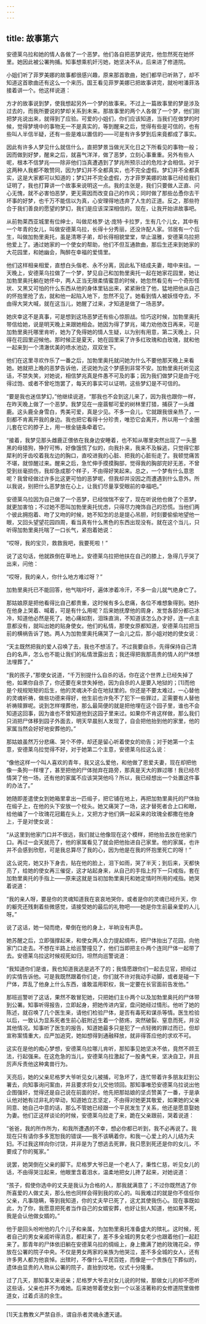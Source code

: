 ```yaml
---
---
---
```

title: 故事第六
---

安德莱乌拉和她的情人各做了一个恶梦。他们各自把恶梦说完，他忽然死在她怀里。她因此被公署拘捕。知事想乘机奸污她，她坚决不从，后来进了修道院。



小姐们听了菲罗美娜的故事都很感兴趣，原来那首歌曲，她们都早已听熟了，却不知道这首歌曲还有这么一个来历。国王看见菲罗美娜已把故事讲完，就吩咐潘菲洛接着讲一个。他这样说道：

方才的故事说到梦，使我想起另外一个梦的故事来。不过上一篇故事里的梦是涉及过去的，而我所要说的梦却关系到未来。那故事里的两个人各做了一个梦，他们刚把梦兆说出来，就得到了应验。可爱的小姐们，你们应该知道，当我们在做梦的时候，觉得梦境中的事物无一不是真实的，等到醒来之后，觉得有些是可信的，也有些叫人半信半疑，还有一些是难以置信的——可是有许多梦到后来竟都成了事实。

因此有许多人梦见什么就信什么，直把梦景当做光天化日之下所看见的事物一般；因而做到好梦，醒来之后，就喜气洋洋，做了恶梦，立刻心事重重。另外有些人呢，根本不信梦兆——除非他们当真遭遇到了梦兆所预示过的危险才会相信。对于这两种人我都不敢赞同，因为梦幻并不全都真实，也不完全虚假。梦幻并不全都真实，这是大家都可以知道的；梦幻并不完全虚假，方才菲罗美娜的故事已经给我们证明了，我也打算讲一个故事来说明这一点。我的主张是，我们只要做人正直、问心无愧，就不必害怕恶梦，更无需因而改变自己的作风；同时做了那些怂恿你去干坏事的好梦，也千万不能信以为真，心安理得地违弃了人生的正道。反之，那些符合于我们善良的愿望的梦幻，我们是应该深深相信的。现在，让我开始讲故事吧。

从前勃莱西亚城里有位绅士，叫做尼格罗·达·庞特·卡拉罗，生有几个儿女，其中有一个年青的女儿，叫做安德莱乌拉，长得十分秀丽，还没许配人家。邻居有一个后生，叫做加勃里奥托，虽是清寒子弟，却长得相貌堂堂，举止温雅，安德莱乌拉把他爱上了。通过她家的一个使女的帮助，他们不但互通款曲，那后生还来到她家的大花园里，和她幽会，陶醉在幸福的爱情里。

他们这样相亲相爱，直想白头偕老、永不分离，因此私下结成夫妻，暗中来往。一天晚上，安德莱乌拉做了一个梦，梦见自己和加勃里奥托一起在她家花园里，她让加勃里奥托躺在她怀中，两人正当无限柔情蜜意的时候，她忽然看见有一个奇形怪状、又黑又可怕的什么东西从他的身体里钻出来，紧紧揪住了他，猛地把他从自己的怀抱里抢了去，就和他一起陷入地下，忽然不见了。她看到情人被妖怪夺去，不由得大哭大喊，就在这当儿，她醒了过来，才知道是做了一场恶梦。

她庆幸这不是真事，可是想到这场恶梦还有些心惊胆战。恰巧这时候，加勃里奥托带信给她，说是明天晚上来跟她相会。她因为得了梦兆，竭力劝他改日再来，可是加勃里奥托哪里肯听，她为了免得她的情人生疑，以为别有用意，第二天晚上，只得在花园里迎候他。那时候正是夏天，她在园里采了许多红玫瑰和白玫瑰，就和他一起来到一个清澈优美的喷水池边，双双坐下。

他们在这里寻欢作乐了一番之后，加勃里奥托就问她为什么不要他那天晚上来看她。她就把上晚的恶梦告诉他，还说她为这个梦感到非常不安。加勃里奥托听见这话，不禁失笑，对她说，相信梦兆真是件愚不可及的事；因为我们做梦只是由于吃得过饱、或者不曾吃饱罢了，每天的事实可以证明，这些梦幻是不可信的。

“要是我也迷信梦幻，”他继续说道，“那我也不会到这儿来了，因为我也跟你一样，在昨天晚上做了一个恶梦。我梦见在一座蓊郁可爱的树林里打猎，捕获了一头雌鹿。这头鹿全身雪白，秀美可爱，真是少见。不多一会儿，它就跟我很亲热了，一刻都不肯离开我的身边。我也把它看得十分珍贵，唯恐它会离开，所以用一个金圈儿套在它的脖子上，用一根金链条牵着它。

“接着，我梦见那头雌鹿正偎依在我身边安睡着，也不知从哪里突然出现了一头墨黑的母猎狗，狰狞可怖，好像饿慌了似的，向我扑来，我来不及躲逃，只觉得它那犀利的牙齿咬着我左边的胸口，直咬进我的心脏、把我的心脏衔走了。我顿觉痛苦不堪，就惊醒过来。醒来之后，急忙伸手摸摸胸部，觉得我的胸部完好无恙，不曾受到丝毫损伤，我却急成那个样子，不由得好笑起来。总之，一个梦有什么意思呢？我曾经做过许多比这更可怕的恶梦呢，但我却并没因之而遭遇到什么意外。所以我说，别把什么恶梦放在心上，让我们尽量享受眼前的幸福吧。”

安德莱乌拉因为自己做了一个恶梦，已经惴惴不安了，现在听说他也做了个恶梦，就更加害怕；不过她不愿叫加勃里奥托忧虑，只得尽力掩饰自己的恐慌。当他们两个彼此拥抱着、吻了又吻的时候，她不知怎的总是提心吊胆，时刻要偷偷地望他一眼，又回头望望花园四周，看当真有什么黑色的东西出现没有。就在这个当儿，只听得加勃里奥托喘了一口长气，紧抱着她说：

“哎呀，我的宝贝，救救我吧，我要死啦！”

说了这句话，他就跌倒在草地上。安德莱乌拉把他扶在自己的膝上，急得几乎哭了出来，问他：

“哎呀，我的亲人，你什么地方难过呀？”

加勃里奥托已不能回答，他气喘吁吁，遍体渗着冷汗，不多一会儿就气绝身亡了。

那姑娘原是把他看得比自己都贵重，这时候有多么悲痛，各位不难想象得到。她扑在他身上哭着、喊着，可是有什么用呢？后来她抚摩他的周身，发觉各部分都已冰冷，知道他必然是死了。她心痛如割，泪珠直淌，不知道该怎么办才好，连一点主意都没有，就叫出她的贴身使女。他们的私情，那使女原都知道，安德莱乌拉把当前的横祸告诉了她。两人为加勃里奥托痛哭了一会儿之后，那小姐对她的使女说：

“天主既然把我的爱人召唤了去，我也不想活了。不过我要自杀，先得保持自己清白的名声，怎么也不能让我们的私情泄露出去；我还得把我那高贵的情人的尸体想法埋葬了。”

“我的孩子，”那使女说道，“千万别提什么自杀的话，你在这个世界上已经失掉了他，如果你自杀了，你还要在来世失掉他，因为自杀的人是要入地狱的；[1]而他是个规规矩矩的后生，他的灵魂决不会在地狱里的。你还是不要太难过，一心替他的灵魂祈祷，做些功德来得好，他生前也许免不了犯下一些罪过，正需要有人替他祈祷赎罪呢。说到怎样埋葬他，那么最简便的就是把他埋在这个园子里，谁也不会知道这回事，因为谁也不曾知道他到这园子里来过。如果你不肯这样做，那么我们只消把尸体移到园子外面去，明天早晨别人发现了，自会把他抬到他的家里，他的家属当然会好好地安葬他的。”

那姑娘虽然万分悲痛、哭个不停，却还是留心听着使女的劝告；对于她第一个主意，安德莱乌拉觉得不好，对于她第二个主意，安德莱乌拉这么说：

“像他这样一个叫人喜欢的青年，我又这么爱他，和他做了恩爱夫妻，现在却把他像一条狗一样埋了，甚至把他的尸体抛弃在路旁，那真是天大的罪过哪！我已经尽情哭了他一场，还有他的家属不应该哭哭他吗？所以，我已经想出一个处置这件事的办法了。”

她随即差遣使女到她箱里拿出一匹缎子，把它铺在地上，再把加勃里奥托的尸体抬在缎子上，在他的头下安放一个枕头。她又痛哭了一场，这才替死者合上口和眼，给他编了一个玫瑰花冠戴在头上，又把方才他们俩一起采来的玫瑰全都撒在他身上，于是对使女说：

“从这里到他家门口并不很远，我们就让他像现在这个模样，把他抬去放在他家门口。再过一会天就亮了，他的家属看见了就会把他抬进自己家里。他的家属，也许并不会感到欣慰，可是我总算尽了我的心，因为他是在我的怀抱里死亡的呀！”

这么说完，她又扑下身去，贴在他的脸上，泪下如雨，哭了半天；到后来，天都快亮了，给她的使女再三催促，这才站起身来，从自己的手指上捋下一只戒指，套在加勃里奥托的手指上——原来这就是当初加勃里奥托和她定情时所用的戒指。她哭着说道：

“我的亲人呀，要是你的灵魂知道我在哀哀地哭你，或者是你的灵魂已经升天，你的躯壳还残剩着些微感觉，请接受她的最后的礼物吧——她是你生前最亲爱的人儿呀。”

说了这话，她一恸而绝，晕倒在他的身上，半晌没有声息。

她苏醒之后，立即强撑起来，和使女两人合力提起绸布，把尸体抬出了花园，向他家门口走去。不想在半路上给巡警撞见了，他们当即把主仆两个连同尸体一起带了去。安德莱乌拉这时候视死如归，坦然向巡警说道：

“我知道你们是谁，我也知道我逃是逃不了的；我情愿跟你们一起去见官，把经过的实情告诉他。可是我既然跟着你们走，你们就不许对我动手动脚，或者是碰一下尸体，弄乱了他身上什么东西，谁敢滥用职权，我一定要在长官面前告发他。”

那班巡警听了这话，果然不敢冒犯她，只把她们主仆两个以及加勃里奥托的尸体带到公署。知事听得报告，立即起身，把她传进内室，盘问她经过情形。他听了她的陈述，就召唤了几个医生来，请他们检验尸体，是否有毒死和谋杀等情。医生检验以后，一致认为显系死者生前心脏附近生着一个脓疡，突然破裂、窒息而死，并没其他情况。知事听了医生的报告，知道她最多只是犯了一点轻微的罪过而已，但却宣称案情重大，应严加追究，她如想得到通融释放，就非得答应他的求欢不可。

这实在是他的痴心梦想，安德莱乌拉哪儿肯听，那知事见她坚决不依，竟然不顾王法，行起强来。在这危急的当儿，安德莱乌拉激起了一股勇气来，坚决自卫，并且厉声斥责他这种禽兽行为。

天亮后，她的父亲尼格罗大爷听见女儿被捕，可急坏了，连忙带着许多朋友赶到公署去，向知事询问案由，并且要求将女儿交他领回。那知事唯恐安德莱乌拉说出他企图强奸，觉得还是自己说在前面的好。他先把那姑娘的坚贞赞美了一番，于是承认他对她有过非礼的举动，知道她立志坚定，不由得对她更其敬爱，如果她的父亲同意、她自己中意的话，那么不管她已经跟一个平民发生了关系，他还是愿意娶她为妻。他们正这样谈论的时候，安德莱乌拉走了来，跪在父亲跟前，哭着说道：

“爸爸，我的所作所为，和我所遭遇的不幸，想必你都已听到，我不必再说了。我现在只有请你多多宽恕我的错误——我不该瞒着你，和我一心爱上的人儿结为夫妇。不过我这样向你讨饶，并非是为了想逃去死罪，我只愿到死还是你的女儿，不要成了你的冤家。”

说罢，她哭倒在父亲的脚下。尼格罗大爷已是一个老人了，秉性仁慈，听见女儿的话，不由得哭泣起来，他眼里含着泪水，温柔地把女儿搀了起来，对她说道：

“孩子，假使你选中的丈夫是我认为合格的人，那我就满意了；不过你既然选了你所喜爱的人做丈夫，那么他也同样会得到我的欢心的。叫我难过的就是你不信任你父亲，凡事隐瞒，等到我知道，你的丈夫早已死了，这尤其使我伤心。现在事既如此，为了你，我愿意把死者当作自己的女婿安葬，也好让别人知道，他如果不死，我是会认他做女婿的。”

他于是回头吩咐他的几个儿子和亲属，为加勃里奥托准备盛大的殡礼。这时候，死者自己的男女亲戚听得消息，都赶来了，差不多全城的男女老少也跟着他们一起赶来了。那青年的尸体依旧躺在安德莱乌拉的绸缎上，身上撒满了她的玫瑰花朵，停放在公署的院子中央。不仅是男女两家的亲族为他哭泣，差不多全城的女人，还有许多男人都为他哀悼。出殡时，不像什么平民百姓，而像是一个贵族在下葬似的，遗体由显贵的人物从公署的院子，直抬到坟地，仪式十分隆重。

过了几天，那知事又来说亲；尼格罗大爷去对女儿说的时候，那做女儿的却不愿听这些话，父亲也并不为难她。后来她带着使女到一个以圣洁著称的女修道院里做修道女，过着贞洁的余生。



* * *



[1]天主教教义严禁自杀，谓自杀者灵魂永遭天谴。
